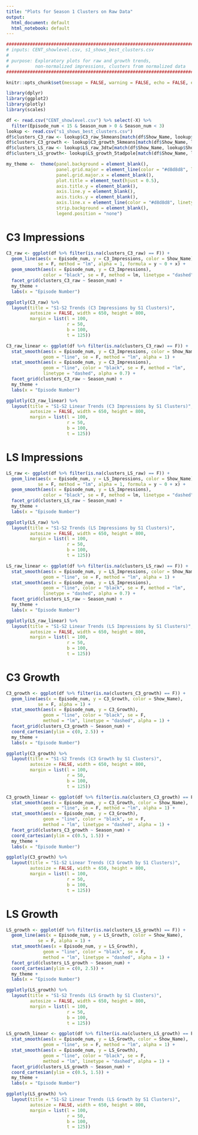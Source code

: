 ---
title: "Plots for Season 1 Clusters on Raw Data"
output:
  html_document: default
  html_notebook: default
---

```{r}
##################################################################################
# inputs: CENT_showlevel.csv, s1_shows_best_clusters.csv
#
# purpose: Exploratory plots for raw and growth trends,
#          non-normalized impressions, clusters from normalized data
##################################################################################
```

```{r setup, include=FALSE}
knitr::opts_chunk$set(message = FALSE, warning = FALSE, echo = FALSE, error = FALSE)
```

```{r}
library(dplyr)
library(ggplot2)
library(plotly)
library(scales)
```

```{r}
df <- read.csv("CENT_showlevel.csv") %>% select(-X) %>% 
  filter(Episode_num < 15 & Season_num > 0 & Season_num < 3)
lookup <- read.csv("s1_shows_best_clusters.csv")
df$clusters_C3_raw <- lookup$C3_raw_5kmeans[match(df$Show_Name, lookup$Show_Name)]
df$clusters_C3_growth <- lookup$C3_growth_5kmeans[match(df$Show_Name, lookup$Show_Name)]
df$clusters_LS_raw <- lookup$LS_raw_3dtw[match(df$Show_Name, lookup$Show_Name)]
df$clusters_LS_growth<- lookup$LS_growth_5tadpole[match(df$Show_Name, lookup$Show_Name)]
```

```{r}
my_theme <-  theme(panel.background = element_blank(), 
                   panel.grid.major = element_line(color = "#d8d8d8", linetype = "dotted"), 
                   panel.grid.major.x = element_blank(), 
                   plot.title = element_text(hjust = 0.5),
                   axis.title.y = element_blank(),
                   axis.line.y = element_blank(),
                   axis.ticks.y = element_blank(),
                   axis.line.x = element_line(color = "#d8d8d8", linetype = "dashed"),
                   strip.background = element_blank(), 
                   legend.position = "none")
```

# C3 Impressions

```{r, fig.height=8}
C3_raw <- ggplot(df %>% filter(is.na(clusters_C3_raw) == F)) +
  geom_line(aes(x = Episode_num, y = C3_Impressions, color = Show_Name), 
            se = F, method = "lm", alpha = 1, formula = y ~ 0 + x) +
  geom_smooth(aes(x = Episode_num, y = C3_Impressions), 
              color = "black", se = F, method = lm, linetype = "dashed") +
  facet_grid(clusters_C3_raw ~ Season_num) +
  my_theme + 
  labs(x = "Episode Number")

ggplotly(C3_raw) %>% 
  layout(title = "S1-S2 Trends (C3 Impressions by S1 Clusters)",
         autosize = FALSE, width = 650, height = 800, 
         margin = list(l = 100, 
                       r = 50, 
                       b = 100, 
                       t = 125))
```

```{r, fig.height=8}
C3_raw_linear <- ggplot(df %>% filter(is.na(clusters_C3_raw) == F)) +
  stat_smooth(aes(x = Episode_num, y = C3_Impressions, color = Show_Name), 
              geom = "line", se = F, method = "lm", alpha = 1) +
  stat_smooth(aes(x = Episode_num, y = C3_Impressions), 
              geom = "line", color = "black", se = F, method = "lm", 
              linetype = "dashed", alpha = 0.7) +
  facet_grid(clusters_C3_raw ~ Season_num) +
  my_theme +
  labs(x = "Episode Number")

ggplotly(C3_raw_linear) %>% 
  layout(title = "S1-S2 Linear Trends (C3 Impressions by S1 Clusters)",
         autosize = FALSE, width = 650, height = 800, 
         margin = list(l = 100, 
                       r = 50, 
                       b = 100, 
                       t = 125))
```

# LS Impressions

```{r, fig.height=8}
LS_raw <- ggplot(df %>% filter(is.na(clusters_LS_raw) == F)) +
  geom_line(aes(x = Episode_num, y = LS_Impressions, color = Show_Name), 
            se = F, method = "lm", alpha = 1, formula = y ~ 0 + x) +
  geom_smooth(aes(x = Episode_num, y = LS_Impressions), 
              color = "black", se = F, method = lm, linetype = "dashed") +
  facet_grid(clusters_LS_raw ~ Season_num) +
  my_theme + 
  labs(x = "Episode Number")

ggplotly(LS_raw) %>% 
  layout(title = "S1-S2 Trends (LS Impressions by S1 Clusters)",
         autosize = FALSE, width = 650, height = 800, 
         margin = list(l = 100, 
                       r = 50, 
                       b = 100, 
                       t = 125))
```

```{r, fig.height=8}
LS_raw_linear <- ggplot(df %>% filter(is.na(clusters_LS_raw) == F)) +
  stat_smooth(aes(x = Episode_num, y = LS_Impressions, color = Show_Name), 
              geom = "line", se = F, method = "lm", alpha = 1) +
  stat_smooth(aes(x = Episode_num, y = LS_Impressions), 
              geom = "line", color = "black", se = F, method = "lm", 
              linetype = "dashed", alpha = 0.7) +
  facet_grid(clusters_LS_raw ~ Season_num) +
  my_theme +
  labs(x = "Episode Number")

ggplotly(LS_raw_linear) %>% 
  layout(title = "S1-S2 Linear Trends (LS Impressions by S1 Clusters)",
         autosize = FALSE, width = 650, height = 800, 
         margin = list(l = 100, 
                       r = 50, 
                       b = 100, 
                       t = 125))
```

# C3 Growth

```{r, fig.height=8}
C3_growth <- ggplot(df %>% filter(is.na(clusters_C3_growth) == F)) +
  geom_line(aes(x = Episode_num, y = C3_Growth, color = Show_Name), 
            se = F, alpha = 1) +
  stat_smooth(aes(x = Episode_num, y = C3_Growth), 
              geom = "line", color = "black", se = F, 
              method = "lm", linetype = "dashed", alpha = 1) +
  facet_grid(clusters_C3_growth ~ Season_num) +
  coord_cartesian(ylim = c(0, 2.5)) +
  my_theme +
  labs(x = "Episode Number")

ggplotly(C3_growth) %>% 
  layout(title = "S1-S2 Trends (C3 Growth by S1 Clusters)",
         autosize = FALSE, width = 650, height = 800, 
         margin = list(l = 100, 
                       r = 50, 
                       b = 100, 
                       t = 125))
```

```{r, fig.height=8}
C3_growth_linear <- ggplot(df %>% filter(is.na(clusters_C3_growth) == F)) +
  stat_smooth(aes(x = Episode_num, y = C3_Growth, color = Show_Name), 
              geom = "line", se = F, method = "lm", alpha = 1) +
  stat_smooth(aes(x = Episode_num, y = C3_Growth), 
              geom = "line", color = "black", se = F, 
              method = "lm", linetype = "dashed", alpha = 1) +
  facet_grid(clusters_C3_growth ~ Season_num) +
  coord_cartesian(ylim = c(0.5, 1.5)) +
  my_theme +
  labs(x = "Episode Number")

ggplotly(C3_growth) %>% 
  layout(title = "S1-S2 Linear Trends (C3 Growth by S1 Clusters)",
         autosize = FALSE, width = 650, height = 800, 
         margin = list(l = 100, 
                       r = 50, 
                       b = 100, 
                       t = 125))
```

# LS Growth

```{r, fig.height=8}
LS_growth <- ggplot(df %>% filter(is.na(clusters_LS_growth) == F)) +
  geom_line(aes(x = Episode_num, y = LS_Growth, color = Show_Name), 
            se = F, alpha = 1) +
  stat_smooth(aes(x = Episode_num, y = LS_Growth), 
              geom = "line", color = "black", se = F, 
              method = "lm", linetype = "dashed", alpha = 1) +
  facet_grid(clusters_LS_growth ~ Season_num) +
  coord_cartesian(ylim = c(0, 2.5)) +
  my_theme +
  labs(x = "Episode Number")

ggplotly(LS_growth) %>% 
  layout(title = "S1-S2 Trends (LS Growth by S1 Clusters)",
         autosize = FALSE, width = 650, height = 800, 
         margin = list(l = 100, 
                       r = 50, 
                       b = 100, 
                       t = 125))
```

```{r, fig.height=8}
LS_growth_linear <- ggplot(df %>% filter(is.na(clusters_LS_growth) == F)) +
  stat_smooth(aes(x = Episode_num, y = LS_Growth, color = Show_Name), 
              geom = "line", se = F, method = "lm", alpha = 1) +
  stat_smooth(aes(x = Episode_num, y = LS_Growth), 
              geom = "line", color = "black", se = F, 
              method = "lm", linetype = "dashed", alpha = 1) +
  facet_grid(clusters_LS_growth ~ Season_num) +
  coord_cartesian(ylim = c(0.5, 1.5)) +
  my_theme +
  labs(x = "Episode Number")

ggplotly(LS_growth) %>% 
  layout(title = "S1-S2 Linear Trends (LS Growth by S1 Clusters)",
         autosize = FALSE, width = 650, height = 800, 
         margin = list(l = 100, 
                       r = 50, 
                       b = 100, 
                       t = 125))
```
